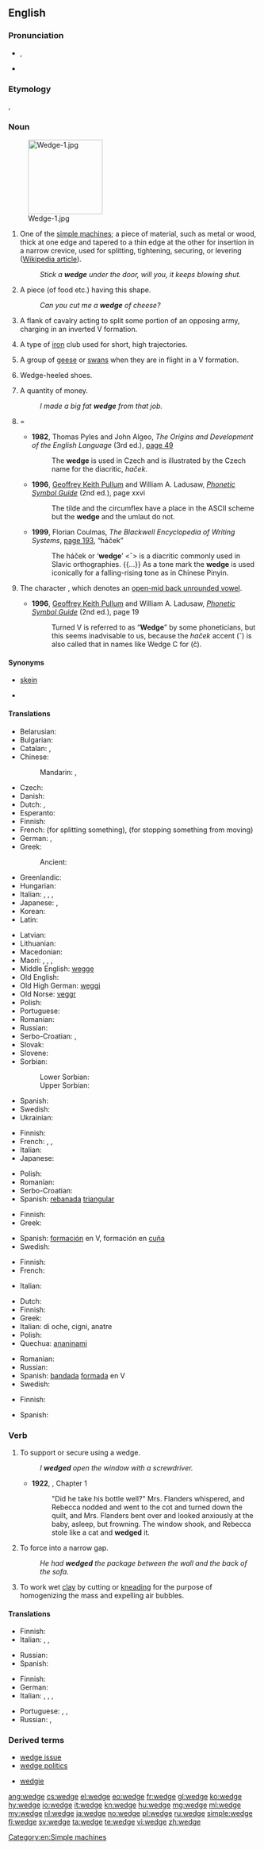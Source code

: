 ==English==

{{wikipedia|dab=wedge}}

===Pronunciation===
* {{a|UK}} {{IPA|/ˈwɛdʒ/}}, {{X-SAMPA|/"wEdZ/}}
* {{rhymes|ɛdʒ}}

===Etymology===
{{etyl|enm|en}} {{term|wegge||wedge|lang=enm}}, {{etyl|ang|en}} {{term|wecg||wedge|lang=ang}}

===Noun===
{{en-noun}}
[[Image:Wedge-1.jpg|150px|right]]

# One of the [[simple machine]]s; a piece of material, such as metal or wood, thick at one edge and tapered to a thin edge at the other for insertion in a narrow crevice, used for splitting, tightening, securing, or levering ([[w:Wedge (mechanical device)|Wikipedia article]]).
#: ''Stick a '''wedge''' under the door, will you, it keeps blowing shut.''
# A piece (of food etc.) having this shape.
#: ''Can you cut me a '''wedge''' of cheese?''
# {{context|archaic|lang=en}} A flank of cavalry acting to split some portion of an opposing army, charging in an inverted V formation.
# {{context|golf|lang=en}} A type of [[iron]] club used for short, high trajectories.
# A group of [[goose|geese]] or [[swan]]s when they are in flight in a V formation.
# {{context|in the plural|lang=en}} Wedge-heeled shoes.
# {{context|colloquial|British|lang=en}} A quantity of money.
#: ''I made a big fat '''wedge''' from that job.''
# {{context|typography|US|lang=en}} = {{l|en|háček}}
#* '''1982''', Thomas Pyles and John Algeo, ''The Origins and Development of the English Language'' (3rd ed.), [http://books.google.co.uk/books?id=ERl5AAAAIAAJ&q=%22wedge%22&dq=%22wedge%22&hl=en&sa=X&ei=umg0T9PBG4Wi0QXG-fXWCQ&ved=0CFIQ6AEwBjgK page 49]
#*: The '''wedge'''<!-- also emboldened in the source --> is used in Czech and is illustrated by the Czech name for the diacritic, ''haček''.
#* '''1996''', [[w:Geoffrey K. Pullum|Geoffrey Keith Pullum]] and William A. Ladusaw, ''[http://books.google.co.uk/books?id=PHb7ug_U_O0C&printsec=frontcover&dq=wedge&hl=en&sa=X&ei=gGgxT7KJM8i1-waEyo3vBQ&ved=0CDYQ6AEwAA#v=onepage&q=wedge&f=false Phonetic Symbol Guide]'' (2nd ed.), page xxvi
#*: The tilde and the circumflex have a place in the ASCII scheme but the '''wedge''' and the umlaut do not.
#* '''1999''', Florian Coulmas, ''The Blackwell Encyclopedia of Writing Systems'', [http://books.google.co.uk/books?id=y3KdxBqjg5cC&pg=PA193&dq=%22wedge%22&hl=en&sa=X&ei=c380T-nlHai80QWpyaSfAg&ved=0CFkQ6AEwBzgK#v=onepage&q=%22wedge%22&f=false page 193], “háček”
#*: The háček or ‘'''wedge'''’ <ˇ> is a diacritic commonly used in Slavic orthographies. {{...}} As a tone mark the '''wedge''' is used iconically for a falling-rising tone as in Chinese Pinyin.
# {{context|phonetics|lang=en}} The {{l|en|IPA}} character {{IPAchar|<ʌ>}}, which denotes an [[w:Open-mid back unrounded vowel|open-mid back unrounded vowel]].
#* '''1996''', [[w:Geoffrey K. Pullum|Geoffrey Keith Pullum]] and William A. Ladusaw, ''[http://books.google.co.uk/books?id=PHb7ug_U_O0C&printsec=frontcover&dq=wedge&hl=en&sa=X&ei=gGgxT7KJM8i1-waEyo3vBQ&ved=0CDYQ6AEwAA#v=onepage&q=wedge&f=false Phonetic Symbol Guide]'' (2nd ed.), page 19
#*: Turned V is referred to as “'''Wedge'''” by some phoneticians, but this seems inadvisable to us, because the ''haček'' accent (ˇ) is also called that in names like Wedge C for (č).

====Synonyms====
* {{sense|group of geese}} [[skein]]
* {{sense|phonetics: IPA character ''{{IPAchar|<ʌ>}}''}} {{l|en|turned v}}

====Translations====
{{trans-top|simple machine}}
* Belarusian: {{t-|be|клін|m|tr=klin|sc=Cyrl}}
* Bulgarian: {{t+|bg|клин|m|tr=klin|sc=Cyrl}}
* Catalan: {{t-|ca|falca|f}}, {{t-|ca|tascó|f}}
* Chinese:
*: Mandarin: {{t|cmn|楔|tr=xiē|sc=Hani}}, {{t|cmn|楔子|tr=xiēzi|sc=Hani}}
* Czech: {{t+|cs|klín|m}}
* Danish: {{t-|da|kile}}
* Dutch: {{t+|nl|wig|m}}, {{t+|nl|spie|f}}
* Esperanto: {{t-|eo|kojno}}
* Finnish: {{t+|fi|kiila}}
* French: {{t+|fr|coin|m}} (for splitting something), {{t+|fr|cale|f}} (for stopping something from moving)
* German: {{t+|de|Keil|m}}, {{t+|de|Weck|m}}
* Greek: {{t+|el|σφήνα|f|tr=sfina}}
*: Ancient: {{tø|grc|σφήν|m|sc=polytonic}}
* Greenlandic: {{t-|kl|quppaqut}}
* Hungarian: {{t+|hu|ék}}
* Italian: {{t+|it|cuneo|m}}, {{t-|it|bietta}}, {{t+|it|zeppa}}, {{t+|it|fermo}}
* Japanese: {{t+|ja|楔|tr=[[くさび]], kusabi|sc=Jpan}}, {{t-|ja|ウェッジ|tr=wedji|sc=Jpan}}
* Korean: {{t+|ko|쐐기|tr=sswaegi|sc=Kore}}
* Latin: {{t-|la|cuneus|m}}
{{trans-mid}}
* Latvian: {{t-|lv|ķīlis|m}}
* Lithuanian: {{t-|lt|vagis}}
* Macedonian: {{t-|mk|клин|m|tr=klin|sc=Cyrl}}
* Maori: {{t|mi|kahi}}, {{t|mi|matakahi}}, {{t|mi|mākahi}}, {{t|mi|tahatiti}} {{qualifier|specifically for tightening not splitting}}
* Middle English: [[wegge]]
* Old English: {{t-|ang|wecg}}
* Old High German: [[weggi]] {{m}}
* Old Norse: [[veggr]]
* Polish: {{t+|pl|klin|m}}
* Portuguese: {{t+|pt|cunha|f}}
* Romanian: {{t-|ro|pană|f}}
* Russian: {{t+|ru|клин|m|tr=klin}}
* Serbo-Croatian: {{t-|sh|klin|m|alt=klȉn}}, {{t-|sh|клин|m}}
* Slovak: {{t-|sk|klin|m}}
* Slovene: {{t-|sl|klin|m}}
* Sorbian:
*: Lower Sorbian: {{tø|dsb|klin|m}}
*: Upper Sorbian: {{t-|hsb|klin|m}}
* Spanish: {{t+|es|cuña|f}}
* Swedish: {{t+|sv|kil|c}}
* Ukrainian: {{t-|uk|клин|m|tr=klyn|sc=Cyrl}}
{{trans-bottom}}

{{trans-top|piece of food etc.}}
* Finnish: {{t+|fi|kiila}}
* French: {{t+|fr|part|m}}, {{t+|fr|morceau|m}}, {{t+|fr|quartier|m}}
* Italian: {{t+|it|spicchio}}
* Japanese: {{t-|ja|一切れ|tr=hitokire}}
{{trans-mid}}
* Polish: {{t|pl|kawałek|m}}
* Romanian: {{t-|ro|felie|f}}
* Serbo-Croatian: {{t-|sh|kriška|f|alt=krȉška}}
* Spanish: [[rebanada]] [[triangular#Spanish|triangular]]
{{trans-bottom}}

{{trans-top|flank of cavalry}}
* Finnish: {{t+|fi|kiila}}
* Greek: {{t+|el|σμήνος|n|tr=smínos}}
{{trans-mid}}
* Spanish: [[formación]] en V, formación en [[cuña]]
* Swedish: {{t+|sv|kil|c}}
{{trans-bottom}}

{{trans-top|golf club}}
* Finnish: {{t+|fi|wedge}}
* French: {{t+|fr|cale|f}}
{{trans-mid}}
* Italian: {{t-|it|ferro da alzo}}
{{trans-bottom}}

{{trans-top|group of geese or swans in flight}}
* Dutch: {{t-|nl|vendel|n}}
* Finnish: {{t+|fi|aura}}
* Greek: {{t+|el|σμήνος|n|tr=smínos}}
* Italian: {{t-|it|formazione a cuneo}} di oche, cigni, anatre
* Polish: {{t|pl|klucz|m}}
* Quechua: [[ananinami]]
{{trans-mid}}
* Romanian: {{t-|ro|cârd|n}}
* Russian: {{t+|ru|клин|m|tr=klin}}
* Spanish: [[bandada]] [[formada]] en V
* Swedish: {{t+|sv|plog|c}}
{{trans-bottom}}

{{trans-top|wedge-heeled shoe}}
* Finnish: {{t-|fi|kiilakorkokengät|p}}
{{trans-mid}}
* Spanish: {{t-|es|zapatos de cuña|p}}
{{trans-bottom}}

===Verb===
{{en-verb|wedges|wedging|wedged}}

# To support or secure using a wedge.
#: ''I '''wedged''' open the window with a screwdriver.''
#* '''1922''', {{w|Virginia Woolf}}, ''{{w|Jacob's Room}}'' Chapter 1
#*: "Did he take his bottle well?" Mrs. Flanders whispered, and Rebecca nodded and went to the cot and turned down the quilt, and Mrs. Flanders bent over and looked anxiously at the baby, asleep, but frowning. The window shook, and Rebecca stole like a cat and '''wedged''' it.
# To force into a narrow gap.
#: ''He had '''wedged''' the package between the wall and the back of the sofa.''
# To work wet [[clay]] by cutting or [[knead|kneading]] for the purpose of homogenizing the mass and expelling air bubbles.

====Translations====
{{trans-top|to support or secure using a wedge}}
* Finnish: {{t+|fi|kiilata}}
* Italian: {{t-|it|incuneare}}, {{t-|it|imbiettare}}, {{t+|it|rincalzare}}
{{trans-mid}}
* Russian: {{t-|ru|расклинивать}}
* Spanish: {{t|es|acuñar}}
{{trans-bottom}}

{{trans-top|to force into a narrow gap}}
* Finnish: {{t+|fi|kiilata}}
* German: {{t-|de|einkeilen}}
* Italian: {{t-|it|incuneare}}, {{t+|it|conficcare}}, {{t+|it|incastrare}}, {{t-|it|infilare}}
{{trans-mid}}
* Portuguese: {{t+|pt|socar}}, {{t-|pt|entuchar}}, {{t+|pt|atochar}}
* Russian: {{t+|ru|вклинивать}}, {{t+|ru|втискивать}}
{{trans-bottom}}

===Derived terms===
{{rel-top|Terms derived from the noun or verb ''wedge''}}
* [[wedge issue]]
* [[wedge politics]]
{{rel-mid}}
* [[wedgie]]
{{rel-bottom}}

[[Category:en:Simple machines]]

[[ang:wedge]]
[[cs:wedge]]
[[el:wedge]]
[[eo:wedge]]
[[fr:wedge]]
[[gl:wedge]]
[[ko:wedge]]
[[hy:wedge]]
[[io:wedge]]
[[it:wedge]]
[[kn:wedge]]
[[hu:wedge]]
[[mg:wedge]]
[[ml:wedge]]
[[my:wedge]]
[[nl:wedge]]
[[ja:wedge]]
[[no:wedge]]
[[pl:wedge]]
[[ru:wedge]]
[[simple:wedge]]
[[fi:wedge]]
[[sv:wedge]]
[[ta:wedge]]
[[te:wedge]]
[[vi:wedge]]
[[zh:wedge]]